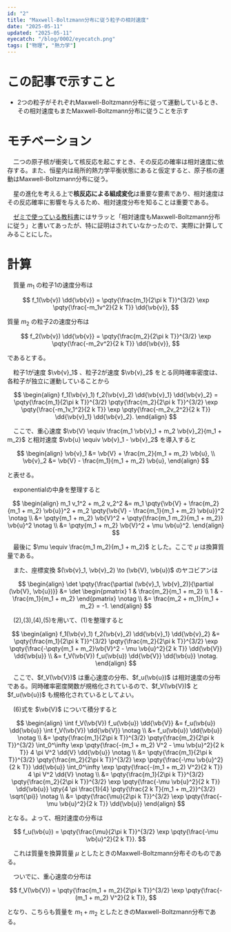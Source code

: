 ```yaml
---
id: "2"
title: "Maxwell-Boltzmann分布に従う粒子の相対速度"
date: "2025-05-11"
updated: "2025-05-11"
eyecatch: "/blog/0002/eyecatch.png"
tags: ["物理", "熱力学"]
---
```


# この記事で示すこと

- 2つの粒子がそれぞれMaxwell-Boltzmann分布に従って運動しているとき、その相対速度もまたMaxwell-Boltzmann分布に従うことを示す

# モチベーション

　二つの原子核が衝突して核反応を起こすとき、その反応の確率は相対速度に依存する。また、恒星内は局所的熱力学平衡状態にあると仮定すると、原子核の運動はMaxwell-Boltzmann分布に従う。

　星の進化を考える上で**核反応による組成変化**は重要な要素であり、相対速度はその反応確率に影響を与えるため、相対速度分布を知ることは重要である。

　[ゼミで使っている教科書](https://www.amazon.co.jp/Introduction-Theory-Stellar-Structure-Evolution/dp/0521866049)にはサラッと「相対速度もMaxwell-Boltzmann分布に従う」と書いてあったが、特に証明はされていなかったので、実際に計算してみることにした。

# 計算

　質量 $m_1$ の粒子1の速度分布は

$$
f_1(\vb{v}) \dd{\vb{v}} = \pqty{\frac{m_1}{2\pi k T}}^{3/2} \exp \pqty{\frac{-m_1v^2}{2 k T}} \dd{\vb{v}},
$$

質量 $m_2$ の粒子2の速度分布は

$$
f_2(\vb{v}) \dd{\vb{v}} = \pqty{\frac{m_2}{2\pi k T}}^{3/2} \exp \pqty{\frac{-m_2v^2}{2 k T}} \dd{\vb{v}},
$$

であるとする。

　粒子1が速度 $\vb{v}_1$ 、粒子2が速度 $\vb{v}_2$ をとる同時確率密度は、各粒子が独立に運動していることから

$$
\begin{align}
f_1(\vb{v}_1) f_2(\vb{v}_2) \dd{\vb{v}_1} \dd{\vb{v}_2} = \pqty{\frac{m_1}{2\pi k T}}^{3/2} \pqty{\frac{m_2}{2\pi k T}}^{3/2} \exp \pqty{\frac{-m_1v_1^2}{2 k T}} \exp \pqty{\frac{-m_2v_2^2}{2 k T}} \dd{\vb{v}_1} \dd{\vb{v}_2}.
\end{align}
$$

　ここで、重心速度 $\vb{V} \equiv \frac{m_1 \vb{v}_1 + m_2 \vb{v}_2}{m_1 + m_2}$ と相対速度 $\vb{u} \equiv \vb{v}_1 - \vb{v}_2$ を導入すると

$$
\begin{align}
\vb{v}_1 &= \vb{V} + \frac{m_2}{m_1 + m_2} \vb{u}, \\
\vb{v}_2 &= \vb{V} - \frac{m_1}{m_1 + m_2} \vb{u},
\end{align}
$$

と表せる。

　exponentialの中身を整理すると

$$
\begin{align}
m_1 v_1^2 + m_2 v_2^2 &= m_1 \pqty{\vb{V} + \frac{m_2}{m_1 + m_2} \vb{u}}^2 + m_2 \pqty{\vb{V} - \frac{m_1}{m_1 + m_2} \vb{u}}^2 \notag \\ 
&= \pqty{m_1 + m_2} \vb{V}^2 + \pqty{\frac{m_1 m_2}{m_1 + m_2}} \vb{u}^2 \notag \\
&= \pqty{m_1 + m_2} \vb{V}^2 + \mu \vb{u}^2.
\end{align}
$$

　最後に $\mu \equiv \frac{m_1 m_2}{m_1 + m_2}$ とした。ここで $\mu$ は換算質量である。

　また、座標変換 $(\vb{v}_1, \vb{v}_2) \to (\vb{V}, \vb{u})$ のヤコビアンは

$$
\begin{align}
\det \pqty{\frac{\partial (\vb{v}_1, \vb{v}_2)}{\partial (\vb{V}, \vb{u})}} &= \det \begin{pmatrix}
1 & \frac{m_2}{m_1 + m_2} \\
1 & -\frac{m_1}{m_1 + m_2}
\end{pmatrix}  \notag \\
&= \frac{m_2 + m_1}{m_1 + m_2} = -1.
\end{align}
$$

　(2),(3),(4),(5)を用いて、(1)を整理すると

$$
\begin{align}
f_1(\vb{v}_1) f_2(\vb{v}_2) \dd{\vb{v}_1} \dd{\vb{v}_2} &= \pqty{\frac{m_1}{2\pi k T}}^{3/2} \pqty{\frac{m_2}{2\pi k T}}^{3/2} \exp \pqty{\frac{-\pqty{m_1 + m_2}\vb{V}^2 - \mu \vb{u}^2}{2 k T}} \dd{\vb{V}} \dd{\vb{u}} \\ 
&= f_V(\vb{V}) f_u(\vb{u}) \dd{\vb{V}} \dd{\vb{u}} \notag.
\end{align}
$$

　ここで、$f_V(\vb{V})$ は重心速度の分布、$f_u(\vb{u})$ は相対速度の分布である。同時確率密度関数が規格化されているので、$f_V(\vb{V})$ と $f_u(\vb{u})$ も規格化されているとしてよい。

　(6)式を $\vb{V}$ について積分すると

$$
\begin{align}
\int f_V(\vb{V}) f_u(\vb{u}) \dd{\vb{V}} &= f_u(\vb{u}) \dd{\vb{u}} \int f_V(\vb{V}) \dd{\vb{V}} \notag \\
&= f_u(\vb{u}) \dd{\vb{u}} \notag \\
&= \pqty{\frac{m_1}{2\pi k T}}^{3/2} \pqty{\frac{m_2}{2\pi k T}}^{3/2} \int_0^\infty \exp \pqty{\frac{-(m_1 + m_2) V^2 - \mu \vb{u}^2}{2 k T}} 4 \pi V^2 \dd{V} \dd{\vb{u}} \notag \\
&= \pqty{\frac{m_1}{2\pi k T}}^{3/2} \pqty{\frac{m_2}{2\pi k T}}^{3/2} \exp \pqty{\frac{-\mu \vb{u}^2}{2 k T}}  \dd{\vb{u}} \int_0^\infty \exp \pqty{\frac{-(m_1 + m_2) V^2}{2 k T}} 4 \pi V^2 \dd{V} \notag \\
&= \pqty{\frac{m_1}{2\pi k T}}^{3/2} \pqty{\frac{m_2}{2\pi k T}}^{3/2} \exp \pqty{\frac{-\mu \vb{u}^2}{2 k T}}  \dd{\vb{u}} \qty{4 \pi \frac{1}{4} \pqty{\frac{2 k T}{m_1 + m_2}}^{3/2} \sqrt{\pi}} \notag \\
&= \pqty{\frac{\mu}{2\pi k T}}^{3/2} \exp \pqty{\frac{-\mu \vb{u}^2}{2 k T}}  \dd{\vb{u}} 
\end{align}
$$ 

となる。よって、相対速度の分布は

$$
f_u(\vb{u}) = \pqty{\frac{\mu}{2\pi k T}}^{3/2} \exp \pqty{\frac{-\mu \vb{u}^2}{2 k T}}.
$$

　これは質量を換算質量 $\mu$ としたときのMaxwell-Boltzmann分布そのものである。

　ついでに、重心速度の分布は

$$
f_V(\vb{V}) = \pqty{\frac{m_1 + m_2}{2\pi k T}}^{3/2} \exp \pqty{\frac{-(m_1 + m_2) V^2}{2 k T}},
$$

となり、こちらも質量を $m_1 + m_2$ としたときのMaxwell-Boltzmann分布である。